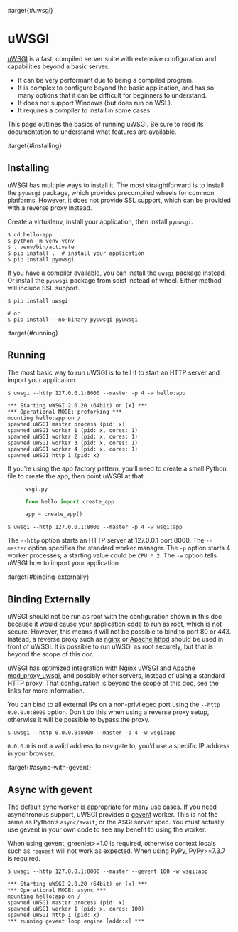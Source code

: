 :target{#uwsgi}

# uWSGI

[uWSGI](https://uwsgi-docs.readthedocs.io/en/latest/) is a fast, compiled server suite with extensive configuration
and capabilities beyond a basic server.

- It can be very performant due to being a compiled program.
- It is complex to configure beyond the basic application, and has so
  many options that it can be difficult for beginners to understand.
- It does not support Windows (but does run on WSL).
- It requires a compiler to install in some cases.

This page outlines the basics of running uWSGI. Be sure to read its
documentation to understand what features are available.

:target{#installing}

## Installing

uWSGI has multiple ways to install it. The most straightforward is to
install the <code>pyuwsgi</code> package, which provides precompiled wheels for
common platforms. However, it does not provide SSL support, which can be
provided with a reverse proxy instead.

Create a virtualenv, install your application, then install <code>pyuwsgi</code>.

```text
$ cd hello-app
$ python -m venv venv
$ . venv/bin/activate
$ pip install .  # install your application
$ pip install pyuwsgi
```

If you have a compiler available, you can install the <code>uwsgi</code> package
instead. Or install the <code>pyuwsgi</code> package from sdist instead of wheel.
Either method will include SSL support.

```text
$ pip install uwsgi

# or
$ pip install --no-binary pyuwsgi pyuwsgi
```

:target{#running}

## Running

The most basic way to run uWSGI is to tell it to start an HTTP server
and import your application.

```text
$ uwsgi --http 127.0.0.1:8000 --master -p 4 -w hello:app

*** Starting uWSGI 2.0.20 (64bit) on [x] ***
*** Operational MODE: preforking ***
mounting hello:app on /
spawned uWSGI master process (pid: x)
spawned uWSGI worker 1 (pid: x, cores: 1)
spawned uWSGI worker 2 (pid: x, cores: 1)
spawned uWSGI worker 3 (pid: x, cores: 1)
spawned uWSGI worker 4 (pid: x, cores: 1)
spawned uWSGI http 1 (pid: x)
```

If you’re using the app factory pattern, you’ll need to create a small
Python file to create the app, then point uWSGI at that.

<figure id="id2">
  <figcaption>
    <code>wsgi.py</code>
  </figcaption>

  ```python
  from hello import create_app

  app = create_app()
  ```
</figure>

```text
$ uwsgi --http 127.0.0.1:8000 --master -p 4 -w wsgi:app
```

The <code>--http</code> option starts an HTTP server at 127.0.0.1 port 8000. The
<code>--master</code> option specifies the standard worker manager. The <code>-p</code>
option starts 4 worker processes; a starting value could be <code>CPU \* 2</code>.
The <code>-w</code> option tells uWSGI how to import your application

:target{#binding-externally}

## Binding Externally

uWSGI should not be run as root with the configuration shown in this doc
because it would cause your application code to run as root, which is
not secure. However, this means it will not be possible to bind to port
80 or 443. Instead, a reverse proxy such as [nginx](nginx.mdx) or
[Apache httpd](apache-httpd.mdx) should be used in front of uWSGI. It is possible to
run uWSGI as root securely, but that is beyond the scope of this doc.

uWSGI has optimized integration with [Nginx uWSGI](https://uwsgi-docs.readthedocs.io/en/latest/Nginx.html) and
[Apache mod\_proxy\_uwsgi](https://uwsgi-docs.readthedocs.io/en/latest/Apache.html#mod-proxy-uwsgi), and possibly other servers, instead of using
a standard HTTP proxy. That configuration is beyond the scope of this
doc, see the links for more information.

You can bind to all external IPs on a non-privileged port using the
<code>--http 0.0.0.0:8000</code> option. Don’t do this when using a reverse proxy
setup, otherwise it will be possible to bypass the proxy.

```text
$ uwsgi --http 0.0.0.0:8000 --master -p 4 -w wsgi:app
```

<code>0.0.0.0</code> is not a valid address to navigate to, you’d use a specific
IP address in your browser.

:target{#async-with-gevent}

## Async with gevent

The default sync worker is appropriate for many use cases. If you need
asynchronous support, uWSGI provides a [gevent](https://www.gevent.org/) worker. This is not the
same as Python’s <code>async/await</code>, or the ASGI server spec. You must
actually use gevent in your own code to see any benefit to using the
worker.

When using gevent, greenlet>=1.0 is required, otherwise context locals
such as <code>request</code> will not work as expected. When using PyPy,
PyPy>=7.3.7 is required.

```text
$ uwsgi --http 127.0.0.1:8000 --master --gevent 100 -w wsgi:app

*** Starting uWSGI 2.0.20 (64bit) on [x] ***
*** Operational MODE: async ***
mounting hello:app on /
spawned uWSGI master process (pid: x)
spawned uWSGI worker 1 (pid: x, cores: 100)
spawned uWSGI http 1 (pid: x)
*** running gevent loop engine [addr:x] ***
```
